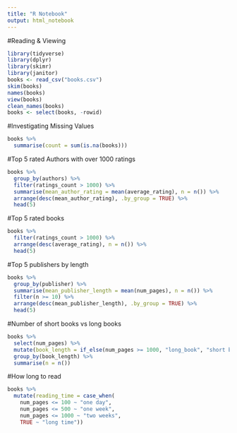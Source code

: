 ```yaml
---
title: "R Notebook"
output: html_notebook
---
```

#Reading & Viewing
```r
library(tidyverse)
library(dplyr)
library(skimr)
library(janitor)
books <- read_csv("books.csv")
skim(books)
names(books)
view(books)
clean_names(books)
books <- select(books, -rowid)
```
#Investigating Missing Values
```r
books %>% 
  summarise(count = sum(is.na(books)))
```
#Top 5 rated Authors with over 1000 ratings
```r
books %>% 
  group_by(authors) %>% 
  filter(ratings_count > 1000) %>% 
  summarise(mean_author_rating = mean(average_rating), n = n()) %>%
  arrange(desc(mean_author_rating), .by_group = TRUE) %>% 
  head(5)
```

#Top 5 rated books
```r
books %>% 
  filter(ratings_count > 1000) %>% 
  arrange(desc(average_rating), n = n()) %>% 
  head(5)
```
#Top 5 publishers by length
```r
books %>% 
  group_by(publisher) %>% 
  summarise(mean_publisher_length = mean(num_pages), n = n()) %>% 
  filter(n >= 10) %>% 
  arrange(desc(mean_publisher_length), .by_group = TRUE) %>% 
  head(5)
```
#Number of short books vs long books
```r
books %>% 
  select(num_pages) %>% 
  mutate(book_length = if_else(num_pages >= 1000, "long_book", "short book")) %>% 
  group_by(book_length) %>% 
  summarise(n = n())
```
#How long to read
```r
books %>% 
  mutate(reading_time = case_when(
    num_pages <= 100 ~ "one day",
    num_pages <= 500 ~ "one week",
    num_pages <= 1000 ~ "two weeks",
    TRUE ~ "long time")) 
```
